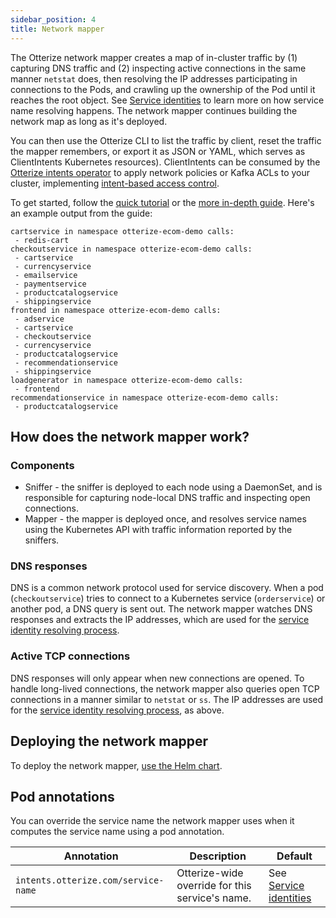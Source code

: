 ```yaml
---
sidebar_position: 4
title: Network mapper
---
```


The Otterize network mapper creates a map of in-cluster traffic by (1) capturing DNS traffic and (2) inspecting active connections in the same manner `netstat` does, then resolving the IP addresses participating in connections to the Pods, and crawling up the ownership of the Pod until it reaches the root object. See [Service identities](/service-identities) to learn more on how service name resolving happens. The network mapper continues building the network map as long as it's deployed.

You can then use the Otterize CLI to list the traffic by client, reset the traffic the mapper remembers, or export it as JSON or YAML, which serves as ClientIntents Kubernetes resources). ClientIntents can be consumed by the [Otterize intents operator](concepts/otterize-oss/componentsintents-operator) to apply network policies
or Kafka ACLs to your cluster, implementing [intent-based access control](/intent-based-access-control).

To get started, follow the [quick tutorial](/quick-tutorials/k8s-network-mapper)
or the [more in-depth guide](/capabilities/k8s-mapping-pod-to-pod-calls). Here's an example output from the guide:
```shell
cartservice in namespace otterize-ecom-demo calls:
 - redis-cart
checkoutservice in namespace otterize-ecom-demo calls:
 - cartservice
 - currencyservice
 - emailservice
 - paymentservice
 - productcatalogservice
 - shippingservice
frontend in namespace otterize-ecom-demo calls:
 - adservice
 - cartservice
 - checkoutservice
 - currencyservice
 - productcatalogservice
 - recommendationservice
 - shippingservice
loadgenerator in namespace otterize-ecom-demo calls:
 - frontend
recommendationservice in namespace otterize-ecom-demo calls:
 - productcatalogservice
```

## How does the network mapper work?

### Components
- Sniffer - the sniffer is deployed to each node using a DaemonSet, and is responsible for capturing node-local DNS traffic and inspecting open connections.
- Mapper - the mapper is deployed once, and resolves service names using the Kubernetes API with traffic information reported by the sniffers.

### DNS responses
DNS is a common network protocol used for service discovery. When a pod (`checkoutservice`) tries to connect to a Kubernetes service
(`orderservice`) or another pod, a DNS query is sent out. The network mapper watches DNS responses and extracts the IP addresses, which are used for the [service identity resolving process](/service-identities).

### Active TCP connections
DNS responses will only appear when new connections are opened. To handle long-lived connections, the network mapper also queries open TCP connections in a manner similar to `netstat` or `ss`. The IP addresses are used for the [service identity resolving process](/service-identities), as above.

## Deploying the network mapper
To deploy the network mapper, [use the Helm chart](concepts/otterize-oss/componentsnetwork-mapper/helm-chart).

## Pod annotations
You can override the service name the network mapper uses when it computes the service name using a pod annotation.


| Annotation                          | Description                                     | Default                                       |
|-------------------------------------|-------------------------------------------------|-----------------------------------------------|
| `intents.otterize.com/service-name` | Otterize-wide override for this service's name. | See [Service identities](/service-identities) |
